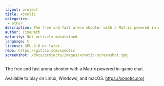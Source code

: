 ```yaml
---
layout: project
title: xonotic
categories: 
 - other
description: The free and fast arena shooter with a Matrix powered in-game chat
author: TimePath
maturity: Not actively maintained
language: C
license: GPL-3.0-or-later
repo: https://gitlab.com/xonotic
screenshot: /docs/projects/images/xonotic-screenshot.jpg
---
```


The free and fast arena shooter with a Matrix powered in-game chat.

Available to play on Linux, Windows, and macOS: https://xonotic.org/
